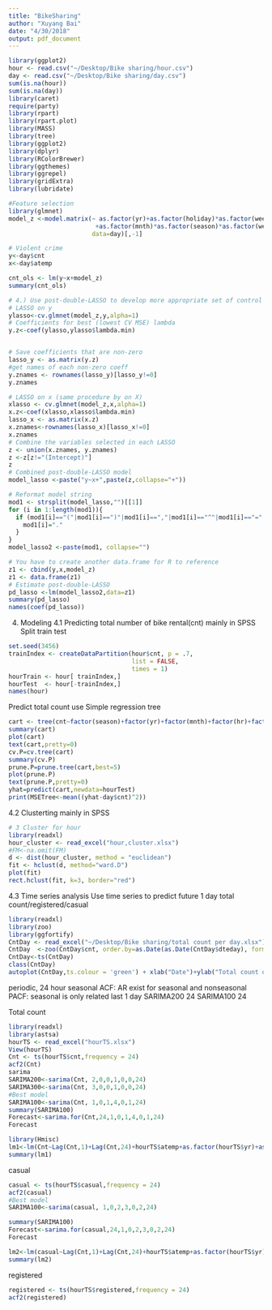```yaml
---
title: "BikeSharing"
author: "Xuyang Bai"
date: "4/30/2018"
output: pdf_document
---
```

```r
library(ggplot2)
hour <- read.csv("~/Desktop/Bike sharing/hour.csv")
day <- read.csv("~/Desktop/Bike sharing/day.csv")
sum(is.na(hour))
sum(is.na(day))
library(caret)
require(party)
library(rpart)
library(rpart.plot)
library(MASS)
library(tree)
library(ggplot2)
library(dplyr)
library(RColorBrewer)
library(ggthemes)
library(ggrepel)
library(gridExtra)
library(lubridate)

#Feature selection
library(glmnet)
model_z <-model.matrix(~ as.factor(yr)+as.factor(holiday)*as.factor(weekday)*as.factor(workingday)
                        +as.factor(mnth)*as.factor(season)*as.factor(weathersit)*hum*windspeed,
                       data=day)[,-1]

# Violent crime
y<-day$cnt
x<-day$atemp

cnt_ols <- lm(y~x+model_z)
summary(cnt_ols)

# 4.) Use post-double-LASSO to develop more appropriate set of control variables
# LASSO on y
ylasso<-cv.glmnet(model_z,y,alpha=1)
# Coefficients for best (lowest CV MSE) lambda
y.z<-coef(ylasso,ylasso$lambda.min)


# Save coefficients that are non-zero
lasso_y <- as.matrix(y.z)
#get names of each non-zero coeff
y.znames <- rownames(lasso_y)[lasso_y!=0]
y.znames

# LASSO on x (same procedure by on X)
xlasso <- cv.glmnet(model_z,x,alpha=1)
x.z<-coef(xlasso,xlasso$lambda.min)
lasso_x <- as.matrix(x.z)
x.znames<-rownames(lasso_x)[lasso_x!=0]
x.znames
# Combine the variables selected in each LASSO
z <- union(x.znames, y.znames)
z <-z[z!="(Intercept)"]
z
# Combined post-double-LASSO model
model_lasso <-paste("y~x+",paste(z,collapse="+"))

# Reformat model string
mod1 <- strsplit(model_lasso,"")[[1]]
for (i in 1:length(mod1)){
  if (mod1[i]=="("|mod1[i]==")"|mod1[i]==","|mod1[i]=="^"|mod1[i]=="="|(mod1[i]==" "&& i>5)|mod1[i]==":"){
    mod1[i]="."
  }
}
model_lasso2 <-paste(mod1, collapse="")

# You have to create another data.frame for R to reference
z1 <- cbind(y,x,model_z)
z1 <- data.frame(z1)
# Estimate post-double-LASSO
pd_lasso <-lm(model_lasso2,data=z1)
summary(pd_lasso)
names(coef(pd_lasso))
```



4. Modeling
4.1 Predicting total number of bike rental(cnt) mainly in SPSS 
Split train test
```r
set.seed(3456)
trainIndex <- createDataPartition(hour$cnt, p = .7, 
                                  list = FALSE, 
                                  times = 1)
hourTrain <- hour[ trainIndex,]
hourTest  <- hour[-trainIndex,]
names(hour)
```

Predict total count use Simple regression tree 
```r
cart <- tree(cnt~factor(season)+factor(yr)+factor(mnth)+factor(hr)+factor(holiday)+factor(weekday)+factor(workingday)+factor(weathersit)+temp+atemp+hum+windspeed , data = hourTrain)
summary(cart)
plot(cart)
text(cart,pretty=0)
cv.P=cv.tree(cart)
summary(cv.P)
prune.P=prune.tree(cart,best=5)
plot(prune.P)
text(prune.P,pretty=0)
yhat=predict(cart,newdata=hourTest)
print(MSETree<-mean((yhat-day$cnt)^2))
```


4.2 Clusterting mainly in SPSS
```r
# 3 Cluster for hour 
library(readxl)
hour_cluster <- read_excel("hour,cluster.xlsx")
#FM<-na.omit(FM)
d <- dist(hour_cluster, method = "euclidean")
fit <- hclust(d, method="ward.D")
plot(fit)
rect.hclust(fit, k=3, border="red")
```

4.3 Time series analysis
Use time series to predict future 1 day total count/registered/casual
```r
library(readxl)
library(zoo)
library(ggfortify)
CntDay <- read_excel("~/Desktop/Bike sharing/total count per day.xlsx")
CntDay  <-zoo(CntDay$cnt, order.by=as.Date(as.Date(CntDay$dteday), format='%m/%d/%Y'))
CntDay<-ts(CntDay)
class(CntDay)
autoplot(CntDay,ts.colour = 'green') + xlab("Date")+ylab("Total count of bike rentals") + ggtitle("The Time Series of total count")
```
periodic, 24 hour seasonal
ACF: AR exist for seasonal and nonseasonal
PACF: seasonal is only related last 1 day
SARIMA200 24
SARIMA100 24

Total count
```r
library(readxl)
library(astsa)
hourTS <- read_excel("hourTS.xlsx")
View(hourTS)
Cnt <- ts(hourTS$cnt,frequency = 24)
acf2(Cnt)
sarima
SARIMA200<-sarima(Cnt, 2,0,0,1,0,0,24)
SARIMA300<-sarima(Cnt, 3,0,0,1,0,0,24)
#Best model
SARIMA100<-sarima(Cnt, 1,0,1,4,0,1,24)
summary(SARIMA100)
Forecast<-sarima.for(Cnt,24,1,0,1,4,0,1,24)
Forecast
```

```r
library(Hmisc)
lm1<-lm(Cnt~Lag(Cnt,1)+Lag(Cnt,24)+hourTS$atemp+as.factor(hourTS$yr)+as.factor(hourTS$holiday)*as.factor(hourTS$weekday)*as.factor(hourTS$workingday)+as.factor(hourTS$mnth)*as.factor(hourTS$season)*as.factor(hourTS$weathersit)*hourTS$hum*hourTS$windspeed,data=hourTS)
summary(lm1)
```

casual
```r
casual <- ts(hourTS$casual,frequency = 24)
acf2(casual)
#Best model
SARIMA100<-sarima(casual, 1,0,2,3,0,2,24)
```
```r
summary(SARIMA100)
Forecast<-sarima.for(casual,24,1,0,2,3,0,2,24)
Forecast
```
```r
lm2<-lm(casual~Lag(Cnt,1)+Lag(Cnt,24)+hourTS$atemp+as.factor(hourTS$yr)+as.factor(hourTS$holiday)*as.factor(hourTS$weekday)*as.factor(hourTS$workingday)+as.factor(hourTS$mnth)*as.factor(hourTS$season)*as.factor(hourTS$weathersit)*hourTS$hum*hourTS$windspeed,data=hourTS)
summary(lm2)
```

registered
```r
registered <- ts(hourTS$registered,frequency = 24)
acf2(registered)
```



